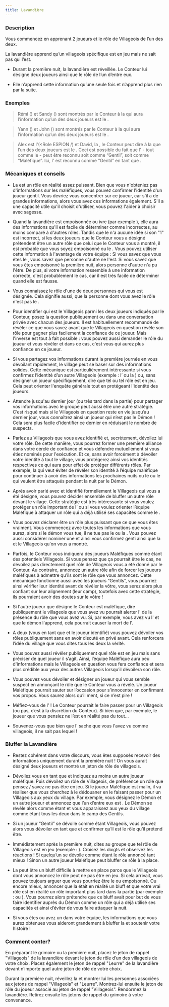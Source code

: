 ```yaml
---
title: Lavandière
---
```



<Role LAVANDIERE header />

### Description

Vous commencez en apprenant 2 joueurs et le rôle de Villageois de l’un des deux.

La lavandière apprend qu’un villageois spécifique est en jeu mais ne sait pas qui l’est.

 -	Durant la première nuit, la lavandière est réveillée. Le Conteur lui désigne deux joueurs ainsi que le rôle de l’un d’entre eux.

 -	Elle n’apprend cette information qu’une seule fois et n’apprend plus rien par la suite.

### Exemples

> Rémi (<Role CUISTOT />) et Sandy (<Role PUCELLE />) sont montrés par le Conteur à la <Role LAVANDIERE /> qui aura l’information qu’un des deux joueurs est le <Role CUISTOT />.

> Yann (<Role IMP />) et John (<Role SOLDAT />) sont montrés par le Conteur à la <Role LAVANDIERE />  qui aura l’information qu’un des deux joueurs est le <Role SOLDAT />.

> Alex est l'(<Role ESPION /) et David, la <Role CROQUEUSE_D_HOMMES />, le Conteur peut dire à la <Role LAVANDIERE /> que l’un des deux joueurs est le <Role GARDIEN />. Ceci est possible du fait que l'<Role ESPION /> - tout comme le <Role RECLUS /> - peut être reconnu soit comme “Gentil”, soit comme “Maléfique”. Ici, l'<Role ESPION /> est reconnu comme “Gentil” en tant que <Role GARDIEN />.

### Mécaniques et conseils

- La <Role LAVANDIERE /> est un rôle en réalité assez puissant. Bien que vous n'obteniez pas d'informations sur les maléfiques, vous pouvez confirmer l'identité d'un joueur gentil. Vous devriez vous concentrer sur ce joueur, car s'il a de grandes informations, alors vous avez ces informations également. S'il a une capacité utile qu'il choisit d'utiliser, vous pouvez l'aider à choisir avec sagesse.

- Quand la lavandière est empoisonnée ou ivre (par exemple <Role SOULARD />), elle aura des informations qu'il est facile de déterminer comme incorrectes, au moins comparé à d'autres rôles. Tandis que le <Role CUISTOT /> n'a aucune idée si son "1" est incorrect, si les deux joueurs que le Conteur vous a désigné prétendent être un autre rôle que celui que le Conteur vous a montré, il est probable que vous soyez empoisonné ou le <Role SOULARD />. Vous pouvez utiliser cette information à l'avantage de votre équipe : Si vous savez que vous êtes le <Role SOULARD />, vous savez que personne d'autre ne l'est. Si vous savez que vous êtes empoisonné la première nuit, alors personne d'autre n'a pu l'être. De plus, si votre information ressemble à une information correcte, c'est probablement le cas, car il est très facile de déterminer quand elle est fausse.

- Vous connaissez le rôle d'une de deux personnes qui vous est désignée. Cela signifie aussi, que la personne dont vous avez le rôle n'est pas le <Role SOULARD />.

- Pour identifier qui est le Villageois parmi les deux joueurs indiqués par le Conteur, posez la question publiquement ou dans une conversation privée avec chacun des joueurs. Il est habituellement recommandé de révéler ce que vous savez avant que le Villageois en question révèle son rôle pour gagner plus facilement la confiance de ce joueur. Mais l'inverse est tout à fait possible : vous pouvez aussi demander le rôle du joueur et vous révéler <Role LAVANDIERE /> et dans ce cas, c'est vous qui aurez plus confiance en ce joueur. 

- Si vous partagez vos informations durant la première journée en vous dévoilant rapidement, le village peut se baser sur des informations solides. Cette mécanique est particulièrement intéressante si vous confirmez l’identité d’un autre Villageois (exemple : l’<Role EMPATHIQUE /> ou la <Role VOYANTE />) ou, sans désigner un joueur spécifiquement, dire que tel ou tel rôle est en jeu. Cela peut orienter l'enquête générale tout en protégeant l'identité des joueurs.

- Attendre jusqu'au dernier jour (ou très tard dans la partie) pour partager vos informations avec le groupe peut aussi être une autre stratégie. C’est risqué mais si le Villageois en question reste en vie jusqu’au dernier jour, vous connaîtrez ainsi un joueur qui n’est pas le Démon ! Cela sera plus facile d’identifier ce dernier en réduisant le nombre de suspects.

- Parlez au Villageois que vous avez identifié et, secrètement, dévoilez lui votre rôle. De cette manière, vous pourrez former une première alliance dans votre cercle de confiance et vous défendre mutuellement si vous étiez nominés pour l'exécution. Et ce, sans avoir forcément à dévoiler votre identité à tout le village, vous protégerez ainsi vos identités respectives ce qui aura pour effet de protéger différents rôles. Par exemple, la <Role VOYANTE /> qui veut éviter de révéler son identité à l’équipe maléfique pour continuer à avoir des informations les prochaines nuits ou le <Role GARDIEN /> ou le <Role SOLDAT /> qui veulent être attaqués pendant la nuit par le Démon.

- Après avoir parlé avec et identifié formellement le Villageois qui vous a été désigné, vous pouvez décider ensemble de bluffer un autre rôle devant le village. Cette stratégie est très intéressante si vous voulez protéger un rôle important de l’<Role EMPOISONNEUR /> ou si vous voulez orienter l’équipe Maléfique à attaquer un rôle qui a déjà utilisé ses capacités comme le <Role CUISTOT />.

- Vous pouvez déclarer être un rôle plus puissant que ce que vous êtes vraiment. Vous commencez avec toutes les informations que vous aurez, alors si le démon vous tue, il ne tue pas le <Role MERCENAIRE /> ou la <Role VOYANTE />. Vous pouvez aussi considérer nominer une <Role PUCELLE /> et ainsi vous confirmez genti ainsi que la <Role PUCELLE /> et le Villageois qu'on vous a montré.

- Parfois, le Conteur vous indiquera des joueurs Maléfiques comme étant des potentiels Villageois. Si vous pensez que ça pourrait être le cas, ne dévoilez pas directement quel rôle de Villageois vous a été donné par le Conteur. Au contraire, annoncez un autre rôle afin de forcer les joueurs maléfiques à admettre qu’ils sont le rôle que vous annoncez. Cette mécanique fonctionne aussi avec les joueurs “Gentils”, vous pourriez ainsi vérifier leur identité avant de révéler la vôtre, vous serez alors plus confiant sur leur alignement (leur camp), toutefois avec cette stratégie, ils pourraient avoir des doutes sur le vôtre !

- Si l'autre joueur que désigne le Conteur est maléfique, dire publiquement le villageois que vous avez vu pourrait alerter l'<Role IMP /> de la présence du rôle que vous avez vu. Si, par exemple, vous avez vu l'<Role EMPATHIQUE /> et que le démon l'apprend, cela pourrait causer la mort de l'<Role EMPATHIQUE />.

- A deux (vous en tant que <Role LAVANDIERE /> et le joueur identifié) vous pouvez dévoiler vos rôles publiquement sans en avoir discuté en privé avant. Cela renforcera l’idée du village que vous dites tous les deux la vérité.

- Vous pouvez aussi révéler publiquement quel rôle est en jeu mais sans préciser de quel joueur il s’agit. Ainsi, l’équipe Maléfique aura peu d'informations mais le Villageois en question vous fera confiance et sera plus crédible aux yeux des autres Villageois lorsqu’il dévoilera son rôle.

- Vous pouvez vous dévoiler <Role LAVANDIERE /> et désigner un joueur qui vous semble suspect en annonçant le rôle que le Conteur vous a révélé. Un joueur Maléfique pourrait sauter sur l’occasion pour s’innocenter en confirmant vos propos. Vous saurez alors qu’il ment, si ce n’est pire !

- Méfiez-vous de l'<Role ESPION /> ! Le Conteur pourrait le faire passer pour un Villageois (ou pas, c’est à la discrétion du Conteur). Si bien que, par exemple, le joueur que vous pensiez <Role ENQUETEUR /> ne l’est en réalité pas du tout...

- Souvenez-vous que bien que l'<Role ESPION /> sache que vous l'avez vu comme villageois, il ne sait pas lequel !

### Bluffer la Lavandière

- Restez cohérent dans votre discours, vous êtes supposés recevoir des informations uniquement durant la première nuit ! On vous aurait désigné deux joueurs et montré un jeton de rôle de villageois.

- Dévoilez vous en tant que <Role LAVANDIERE /> et indiquez au moins un autre joueur maléfique. Puis dévoilez un rôle de Villageois, de préférence un rôle que pensez / savez ne pas être en jeu. Si le joueur Maléfique est malin, il va réaliser que vous cherchez à le dédouaner en le faisant passer pour un Villageois aux yeux du village. Par exemple, vous désignez le Démon et un autre joueur et annoncez que l’un d’entre eux est <Role MOINE />. Le Démon se révèle alors comme étant <Role MOINE /> et vous apparaissez aux yeux du village comme étant tous les deux dans le camp des Gentils. 

- Si un joueur “Gentil” se dévoile comme étant Villageois, vous pouvez alors vous dévoiler en tant que <Role LAVANDIERE /> et confirmer qu’il est le rôle qu’il prétend être.

- Immédiatement après la première nuit, dites au groupe que tel rôle de Villageois est en jeu (exemple : <Role CUISTOT />). Croisez les doigts et observez les réactions ! Si quelqu’un se dévoile comme étant le rôle annoncé tant mieux ! Sinon un autre joueur Maléfique peut bluffer ce rôle à la place.

- La <Role LAVANDIERE /> peut être un bluff difficile à mettre en place parce que le Villageois dont vous annoncez le rôle peut ne pas être en jeu. Si cela arrivait, vous pouvez toujours arguer que vous pourriez être le <Role SOULARD /> ou empoisonné. Ou encore mieux, annoncer que la <Role LAVANDIERE /> était en réalité un bluff et que votre vrai rôle est en réalité un rôle important plus tard dans la partie (par exemple : <Role MERCENAIRE /> ou <Role CROQUE_MORT />). Vous pourrez alors prétendre que ce bluff avait pour but de vous faire identifier auprès du Démon comme un rôle qui a déjà utilisé ses capacités et ainsi d’éviter de vous faire attaquer la nuit.

- Si vous êtes <Role ESPION /> ou avez un <Role ESPION /> dans votre équipe, les informations que vous aurez obtenues vous aideront grandement à bluffer la <Role LAVANDIERE /> et soutenir votre histoire !

### Comment conter?

En préparant le grimoire ou la première nuit, placez le jeton de rappel "Villageois" de la lavandière devant le jeton de rôle d’un des villageois de votre choix. Placez également le jeton de rappel "Leurre" de la lavandière devant n’importe quel autre jeton de rôle de votre choix.

Durant la première nuit, réveillez la <Role LAVANDIERE /> et montrer lui les personnes associées aux jetons de rappel "Villageois" et "Leurre". Montrez-lui ensuite le jeton de rôle du joueur associé au jeton de rappel "Villageois". Rendormez la lavandière. Retirez ensuite les jetons de rappel du grimoire à votre convenance.
